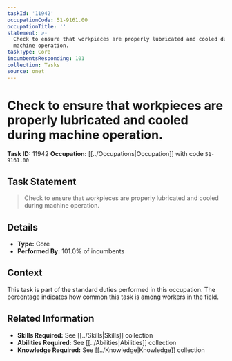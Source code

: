 ```yaml
---
taskId: '11942'
occupationCode: 51-9161.00
occupationTitle: ''
statement: >-
  Check to ensure that workpieces are properly lubricated and cooled during
  machine operation.
taskType: Core
incumbentsResponding: 101
collection: Tasks
source: onet
---
```

# Check to ensure that workpieces are properly lubricated and cooled during machine operation.

**Task ID:** 11942
**Occupation:** [[../Occupations|Occupation]] with code `51-9161.00`

## Task Statement

> Check to ensure that workpieces are properly lubricated and cooled during machine operation.

## Details

- **Type:** Core
- **Performed By:** 101.0% of incumbents

## Context

This task is part of the standard duties performed in this occupation. The percentage indicates how common this task is among workers in the field.

## Related Information

- **Skills Required:** See [[../Skills|Skills]] collection
- **Abilities Required:** See [[../Abilities|Abilities]] collection
- **Knowledge Required:** See [[../Knowledge|Knowledge]] collection
